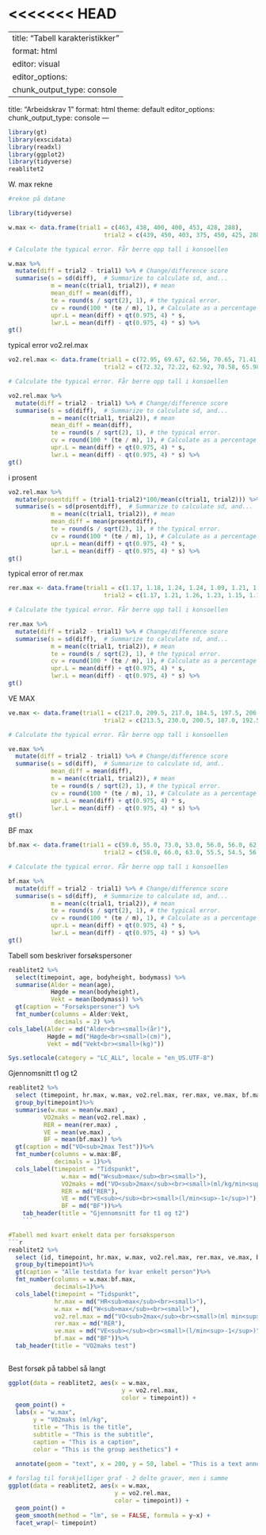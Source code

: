 <<<<<<< HEAD
=======
---
title: "Tabell karakteristikker"
format: html
editor: visual
editor_options: 
  chunk_output_type: console
---

title: "Arbeidskrav 1"
format: html
theme: default
editor_options: 
  chunk_output_type: console
---

```r
library(gt)
library(exscidata)
library(readxl)
library(ggplot2)
library(tidyverse)
reablitet2

```



W. max rekne

```r
#rekne på datane

library(tidyverse)

w.max <- data.frame(trial1 = c(463, 438, 400, 400, 453, 428, 288), 
                           trial2 = c(439, 450, 403, 375, 450, 425, 288)) 

# Calculate the typical error. Får berre opp tall i konsoellen 

w.max %>%
  mutate(diff = trial2 - trial1) %>% # Change/difference score
  summarise(s = sd(diff),  # Summarize to calculate sd, and... 
            m = mean(c(trial1, trial2)), # mean 
            mean_diff = mean(diff),
            te = round(s / sqrt(2), 1), # the typical error.
            cv = round(100 * (te / m), 1), # Calculate as a percentage of the mean
            upr.L = mean(diff) + qt(0.975, 4) * s, 
            lwr.L = mean(diff) - qt(0.975, 4) * s) %>% 
gt()
```

typical error vo2.rel.max
```r
vo2.rel.max <- data.frame(trial1 = c(72.95, 69.67, 62.56, 70.65, 71.41, 63.94, 52.40), 
                           trial2 = c(72.32, 72.22, 62.92, 70.58, 65.98, 62.95, 52.26)) 

# Calculate the typical error. Får berre opp tall i konsoellen 

vo2.rel.max %>%
  mutate(diff = trial2 - trial1) %>% # Change/difference score
  summarise(s = sd(diff),  # Summarize to calculate sd, and... 
            m = mean(c(trial1, trial2)), # mean 
            mean_diff = mean(diff),
            te = round(s / sqrt(2), 1), # the typical error.
            cv = round(100 * (te / m), 1), # Calculate as a percentage of the mean
            upr.L = mean(diff) + qt(0.975, 4) * s, 
            lwr.L = mean(diff) - qt(0.975, 4) * s) %>% 
gt() 
```

i prosent
```r
vo2.rel.max %>%
  mutate(prosentdiff = (trial1-trial2)*100/mean(c(trial1, trial2))) %>% # Change/difference score
  summarise(s = sd(prosentdiff),  # Summarize to calculate sd, and... 
            m = mean(c(trial1, trial2)), # mean 
            mean_diff = mean(prosentdiff),
            te = round(s / sqrt(2), 1), # the typical error.
            cv = round(100 * (te / m), 1), # Calculate as a percentage of the mean
            upr.L = mean(diff) + qt(0.975, 4) * s, 
            lwr.L = mean(diff) - qt(0.975, 4) * s) %>% 
gt() 
```


typical error of rer.max
```r
rer.max <- data.frame(trial1 = c(1.17, 1.18, 1.24, 1.24, 1.09, 1.21, 1.30), 
                           trial2 = c(1.17, 1.21, 1.26, 1.23, 1.15, 1.17, 1.35)) 

# Calculate the typical error. Får berre opp tall i konsoellen 

rer.max %>%
  mutate(diff = trial2 - trial1) %>% # Change/difference score
  summarise(s = sd(diff),  # Summarize to calculate sd, and... 
            m = mean(c(trial1, trial2)), # mean
            te = round(s / sqrt(2), 1), # the typical error.
            cv = round(100 * (te / m), 1), # Calculate as a percentage of the mean
            upr.L = mean(diff) + qt(0.975, 4) * s, 
            lwr.L = mean(diff) - qt(0.975, 4) * s) %>% 
gt() 
```


VE MAX

```r
ve.max <- data.frame(trial1 = c(217.0, 209.5, 217.0, 184.5, 197.5, 206.5, 179.0), 
                           trial2 = c(213.5, 230.0, 200.5, 187.0, 192.5, 201.0, 171.0)) 

# Calculate the typical error. Får berre opp tall i konsoellen 

ve.max %>%
  mutate(diff = trial2 - trial1) %>% # Change/difference score
  summarise(s = sd(diff),  # Summarize to calculate sd, and..
            mean_diff = mean(diff),
            m = mean(c(trial1, trial2)), # mean
            te = round(s / sqrt(2), 1), # the typical error.
            cv = round(100 * (te / m), 1), # Calculate as a percentage of the mean
            upr.L = mean(diff) + qt(0.975, 4) * s, 
            lwr.L = mean(diff) - qt(0.975, 4) * s) %>% 
gt()
```

BF max
```r
bf.max <- data.frame(trial1 = c(59.0, 55.0, 73.0, 53.0, 56.0, 56.0, 62.5 ), 
                           trial2 = c(58.0, 66.0, 63.0, 55.5, 54.5, 56.5, 53.0)) 

# Calculate the typical error. Får berre opp tall i konsoellen 

bf.max %>%
  mutate(diff = trial2 - trial1) %>% # Change/difference score
  summarise(s = sd(diff),  # Summarize to calculate sd, and... 
            m = mean(c(trial1, trial2)), # mean
            te = round(s / sqrt(2), 1), # the typical error.
            cv = round(100 * (te / m), 1), # Calculate as a percentage of the mean
            upr.L = mean(diff) + qt(0.975, 4) * s, 
            lwr.L = mean(diff) - qt(0.975, 4) * s) %>% 
gt()
```

Tabell som beskriver forsøkspersoner

```r

reablitet2 %>%
  select(timepoint, age, bodyheight, bodymass) %>%
  summarise(Alder = mean(age),
            Høgde = mean(bodyheight), 
            Vekt = mean(bodymass)) %>%
  gt(caption = "Forsøkspersoner") %>%
  fmt_number(columns = Alder:Vekt, 
             decimals = 2) %>%
cols_label(Alder = md("Alder<br><small>(år)"),
           Høgde = md("Høgde<br><small>(cm)"),
           Vekt = md("Vekt<br><small>(kg)"))
```

```r
Sys.setlocale(category = "LC_ALL", locale = "en_US.UTF-8")

```


Gjennomsnitt t1 og t2

```r

reablitet2 %>%
  select (timepoint, hr.max, w.max, vo2.rel.max, rer.max, ve.max, bf.max)%>%
  group_by(timepoint)%>%
  summarise(w.max = mean(w.max) ,
          VO2maks = mean(vo2.rel.max) , 
          RER = mean(rer.max) ,
          VE = mean(ve.max) ,
          BF = mean(bf.max)) %>%
  gt(caption = md("VO<sub>2max Test"))%>%
  fmt_number(columns = w.max:BF,
             decimals = 1)%>%
  cols_label(timepoint = "Tidspunkt",
               w.max = md("W<sub>max</sub><br><small>"),
               VO2maks = md("VO<sub>2max</sub><br><small>(ml/kg/min<sup>-1</sup>)"),
               RER = md("RER"),
               VE = md("VE<sub></sub><br><small>(l/min<sup>-1</sup>)"),
               BF = md("BF"))%>%
    tab_header(title = "Gjennomsnitt for t1 og t2") 
    ```

#Tabell med kvart enkelt data per forsøksperson
```r
reablitet2 %>%
  select (id, timepoint, hr.max, w.max, vo2.rel.max, rer.max, ve.max, bf.max)%>%
  group_by(timepoint)%>%
  gt(caption = "Alle testdata for kvar enkelt person")%>%
  fmt_number(columns = w.max:bf.max,
             decimals=1)%>%
  cols_label(timepoint = "Tidspunkt",
             hr.max = md("HR<sub>max</sub><br><small>"),
             w.max = md("W<sub>max</sub><br><small>"),
             vo2.rel.max = md("VO<sub>2max</sub><br><small>(ml min<sup>-1</sup>)"),
             rer.max = md("RER"),
             ve.max = md("VE<sub></sub><br><small>(l/min<sup>-1</sup>)"),
             bf.max = md("BF"))%>%
  tab_header(title = "VO2maks test")
 
```
                    
            
Best forsøk på tabbel så langt

```r

ggplot(data = reablitet2, aes(x = w.max, 
                                y = vo2.rel.max, 
                                color = timepoint)) + 
  geom_point() +
  labs(x = "w.max", 
       y = "V02maks (ml/kg", 
       title = "This is the title", 
       subtitle = "This is the subtitle", 
       caption = "This is a caption", 
       color = "This is the group aesthetics") +
  
  annotate(geom = "text", x = 200, y = 50, label = "This is a text annotation") 

```
               
               
```r
# forslag til forskjelliger graf - 2 delte graver, men i samme
ggplot(data = reablitet2, aes(x = w.max, 
                              y = vo2.rel.max, 
                              color = timepoint)) + 
  geom_point() + 
  geom_smooth(method = "lm", se = FALSE, formula = y~x) +
  facet_wrap(~ timepoint) 
```



